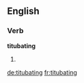
==English==

===Verb===
'''titubating'''

# {{present participle of|titubate}}

[[de:titubating]]
[[fr:titubating]]